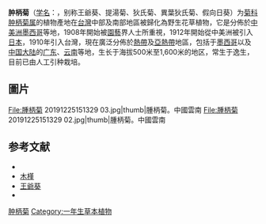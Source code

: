 {{Speciesbox
| name = 肿柄菊
| status = 
| status_system = 
| image = 腫柄菊 20191225151329 01.jpg
| genus = Tithonia
| species = diversifolia
| authority = (Hemsl.) A. Gray
}}
{{Commons category|Tithonia diversifolia}}
{{Wikispecies|Tithonia diversifolia}}
'''肿柄菊'''（[[学名|学名]]：{{lang|la|''Tithonia diversifolia''}}，别称王爺葵、提湯菊、狄氏菊、異葉狄氏菊、假向日葵）为[[菊科|菊科]][[肿柄菊属|肿柄菊属]]的植物產地在[[台灣|台灣]]中部及南部地區被歸化為野生花草植物，它是分佈於[[中美洲|中美洲]][[墨西哥|墨西哥]]等地，1908年開始被[[園藝|園藝]]界人士所重視，1912年開始從中美洲被引入[[日本|日本]]，1910年引入台灣，現在廣泛分佈於[[熱帶|熱帶]]及[[亞熱帶|亞熱帶]]地區，包括于[[墨西哥|墨西哥]]以及[[中国大陆|中国大陆]]的[[广东|广东]]、[[云南|云南]]等地，生长于海拔500米至1,600米的地区，常生于逸生，目前已由人工引种栽培。

== 圖片 ==
<gallery>
File:腫柄菊 20191225151329 03.jpg|thumb|腫柄菊。中國雲南
File:腫柄菊 20191225151329 02.jpg|thumb|腫柄菊。中國雲南
</gallery>

== 参考文献 ==
<div class="references-small">
* {{cite web| url =http://www.bioinfo.cn/db05/KmzwSpecies.php?action=view&id=5714| title =肿柄菊| work =《中国高等植物数据库全库》| publisher =中国科学院微生物研究所| author =昆明植物研究所| accessdate =2009-02-26| deadurl =yes| archiveurl =https://web.archive.org/web/20160305011256/http://www.bioinfo.cn/db05/KmzwSpecies.php?action=view&id=5714| archivedate =2016-03-05}}
*[https://web.archive.org/web/20050330212010/http://www.sces.cyc.edu.tw/flower/new_page_31.htm 木槿]
*[http://www.zlp.ks.edu.tw/nature/plants/pl033.htm 王爺葵]{{dead link|date=2018年4月 |bot=InternetArchiveBot |fix-attempted=yes }}
* {{TaiBNET| zh=王爷葵 | id=202577 | binomial=Tithonia diversifolia | authority=(Hemsl.) A.Gray, 1883 | var= | accessdate=2013-01-24}}
</div>
{{Taxonbar|from=Q1642155}}

[[Category:肿柄菊属|肿柄菊]]
[[Category:一年生草本植物|Category:一年生草本植物]]


{{植物小作品}}